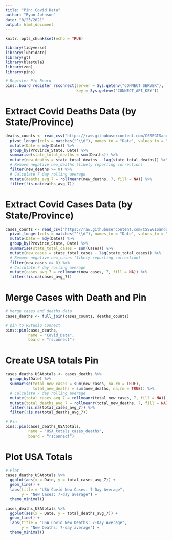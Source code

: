 ```yaml
---
title: "Pin: Covid Data"
author: "Ryan Johnson"
date: "8/25/2021"
output: html_document
---
```


```r
knitr::opts_chunk$set(echo = TRUE)

library(tidyverse)
library(lubridate)
library(gt)
library(blastula)
library(zoo)
library(pins)

# Register Pin Board
pins::board_register_rsconnect(server = Sys.getenv("CONNECT_SERVER"),
                               key = Sys.getenv("CONNECT_API_KEY"))
```

# Extract Covid Deaths Data (by State/Province)
```r
deaths_counts <- read_csv("https://raw.githubusercontent.com/CSSEGISandData/COVID-19/master/csse_covid_19_data/csse_covid_19_time_series/time_series_covid19_deaths_US.csv") %>% 
  pivot_longer(cols = matches("^\\d"), names_to = "Date", values_to = "Deaths") %>% 
  mutate(Date = mdy(Date)) %>% 
  group_by(Province_State, Date) %>% 
  summarise(state_total_deaths = sum(Deaths)) %>% 
  mutate(new_deaths = state_total_deaths - lag(state_total_deaths)) %>% 
  # Remove negative new_deaths (likely reporting correction)
  filter(new_deaths >= 0) %>% 
  # Calculate 7 day rolling average
  mutate(deaths_avg_7 = rollmeanr(new_deaths, 7, fill = NA)) %>% 
  filter(!is.na(deaths_avg_7))
```
# Extract Covid Cases Data (by State/Province)
```r
cases_counts <- read_csv("https://raw.githubusercontent.com/CSSEGISandData/COVID-19/master/csse_covid_19_data/csse_covid_19_time_series/time_series_covid19_confirmed_US.csv") %>% 
  pivot_longer(cols = matches("^\\d"), names_to = "Date", values_to = "Cases") %>% 
  mutate(Date = mdy(Date)) %>% 
  group_by(Province_State, Date) %>% 
  summarise(state_total_cases = sum(Cases)) %>% 
  mutate(new_cases = state_total_cases - lag(state_total_cases)) %>% 
  # Remove negative new_cases (likely reporting correction)
  filter(new_cases >= 0) %>% 
  # Calculate 7 day rolling average
  mutate(cases_avg_7 = rollmeanr(new_cases, 7, fill = NA)) %>% 
  filter(!is.na(cases_avg_7))
```
# Merge Cases with Death and Pin
```r
# Merge cases and deaths data
cases_deaths <- full_join(cases_counts, deaths_counts)

# pin to RStudio Connect
pins::pin(cases_deaths, 
          name = "Covid_Data",
          board = "rsconnect")
```

# Create USA totals Pin
```r
cases_deaths_USAtotals <- cases_deaths %>% 
  group_by(Date) %>% 
  summarise(total_new_cases = sum(new_cases, na.rm = TRUE), 
            total_new_deaths = sum(new_deaths, na.rm = TRUE)) %>% 
  # Calculate 7 day rolling average
  mutate(total_cases_avg_7 = rollmeanr(total_new_cases, 7, fill = NA)) %>%
  mutate(total_deaths_avg_7 = rollmeanr(total_new_deaths, 7, fill = NA)) %>% 
  filter(!is.na(total_cases_avg_7)) %>% 
  filter(!is.na(total_deaths_avg_7))

# Pin
pins::pin(cases_deaths_USAtotals, 
          name = "USA_totals_cases_deaths",
          board = "rsconnect")
```

# Plot USA Totals
```r
# Plot
cases_deaths_USAtotals %>% 
  ggplot(aes(x = Date, y = total_cases_avg_7)) + 
  geom_line() +
  labs(title = "USA Covid New Cases: 7-Day Average",
       y = "New Cases: 7-day average") +
  theme_minimal()

cases_deaths_USAtotals %>% 
  ggplot(aes(x = Date, y = total_deaths_avg_7)) + 
  geom_line() +
  labs(title = "USA Covid New Deaths: 7-Day Average",
       y = "New Deaths: 7-day average") +
  theme_minimal()
```

